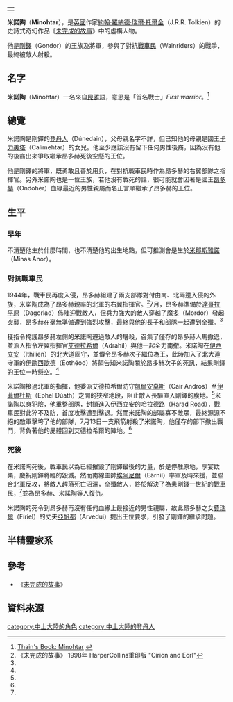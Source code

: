 {|align=right
|-
|{{Tolkienchar |
image_character = |
image_caption = |
Book(s) = 《[[未完成的故事|未完成的故事]]》 |
character_name = 米諾陶 |
character_alias = |
character_title = 剛鐸將軍 |
character_race = [[人類_(中土大陸)|人類]]  [[登丹人|登丹人]] |
character_culture = [[安那瑞安家族|安那瑞安家族]] |
character_gender = 男性 |
character_realm = |
character_sub_realm = |
character_lifespan = 第三紀元?年 - [[第三紀元|第三紀元]]1944年<ref>《魔戒三部曲》 2001年 聯經初版翻譯 附錄二編年史</ref> |
character_weapon = | 
}}
|}
'''米諾陶'''（'''Minohtar'''），是[[英國|英國]]作家[[約翰·羅納德·瑞爾·托爾金|約翰·羅納德·瑞爾·托爾金]]（J.R.R. Tolkien）的史詩式奇幻作品《[[未完成的故事|未完成的故事]]》中的虛構人物。

他是[[剛鐸|剛鐸]]（Gondor）的王族及將軍，參與了對抗[[戰車民|戰車民]]（Wainriders）的戰爭，最終被敵人射殺。

==名字==
'''米諾陶'''（Minohtar）一名來自[[昆雅語|昆雅語]]，意思是「首名戰士」''First warrior''。<ref>[http://www.tuckborough.net/gondorians.html#Minohtar Thain's Book: Minohtar] {{webarchive|url=https://web.archive.org/web/20111016221058/http://www.tuckborough.net/gondorians.html |date=2011-10-16 }}</ref>

==總覽==
米諾陶是剛鐸的[[登丹人|登丹人]]（Dúnedain），父母親名字不詳，但已知他的母親是國王[[卡力美塔|卡力美塔]]（Calimehtar）的女兒。他至少應該沒有留下任何男性後裔，因為沒有他的後裔出來爭取繼承昂多赫死後空懸的王位。

他是剛鐸的將軍，既勇敢且善於用兵，在對抗戰車民時作為昂多赫的右翼部隊之指揮官。另外米諾陶也是一位王族，若他沒有戰死的話，很可能就會因著是國王[[昂多赫|昂多赫]]（Ondoher）血緣最近的男性親屬而名正言順繼承了昂多赫的王位。

==生平==
===早年===
不清楚他生於什麼時間，也不清楚他的出生地點，但可推測會是生於[[米那斯雅諾|米那斯雅諾]]（Minas Anor）。

===對抗戰車民===
1944年，戰車民再度入侵，昂多赫組建了兩支部隊對付由南、北兩邊入侵的外族，米諾陶成為了昂多赫親率的北軍的右翼指揮官。<ref name=autogenerated1>《未完成的故事》 1998年 HarperCollins重印版 "Cirion and Eorl"</ref>7月，昂多赫準備於[[達哥拉平原|達哥拉平原]]（Dagorlad）佈陣迎戰敵人，但兵力強大的敵人穿越了[[魔多|魔多]]（Mordor）發起突襲，昂多赫在毫無準備遭到強烈攻擊，最終與他的長子和部隊一起遭到全殲。<ref name=autogenerated1 />

獲指令掩護昂多赫左側的米諾陶避過敵人的屠殺，召集了僅存的昂多赫人馬撤退，並派人指令左翼指揮官[[艾德拉希爾一世|艾德拉希爾]]（Adrahil）與他一起全力南撤。米諾陶在[[伊西立安|伊西立安]]（Ithilien）的北大道固守，並傳令昂多赫次子繼位為王，此時加入了北大道守軍的[[伊歐西歐德|伊歐西歐德]]（Éothéod）將領告知米諾陶關於昂多赫次子的死訊，結果剛鐸的王位一時懸空。<ref name=autogenerated1 />

米諾陶接過北軍的指揮，他委派艾德拉希爾防守[[凱爾安卓斯|凱爾安卓斯]]（Cair Andros）至[[伊菲爾杜斯|伊菲爾杜斯]]（Ephel Dúath）之間的狹窄地段，阻止敵人長驅直入剛鐸的腹地。<ref name=autogenerated1 />米諾陶以身犯險，他重整部隊，封鎖進入伊西立安的哈拉德路（Harad Road），戰車民對此猝不及防，首度攻擊遭到擊退。然而米諾陶的部屬寡不敵眾，最終源源不絕的敵軍擊垮了他的部隊，7月13日一支飛箭射殺了米諾陶，他僅存的部下撤出戰鬥，背負著他的屍體回到艾德拉希爾的陣地。<ref name=autogenerated1 />

===死後===
在米諾陶死後，戰車民以為已經摧毀了剛鐸最後的力量，於是停駐原地，享宴飲樂，慶祝剛鐸將臨的毀滅。然而南線主帥[[埃阿尼爾二世|埃阿尼爾]]（Eärnil）率軍及時來援，並聯合北軍反攻，將敵人趕落死亡沼澤，全殲敵人，終於解決了為患剛鐸一世紀的戰車民，<ref name=autogenerated1 />並為昂多赫、米諾陶等人復仇。

米諾陶的死令到昂多赫再沒有任何血緣上最接近的男性親屬，故此昂多赫之女[[費瑞爾|費瑞爾]]（Fíriel）的丈夫[[亞帆都|亞帆都]]（Arvedui）提出王位要求，引發了剛鐸的繼承問題。

==半精靈家系==
{{半精靈家系}}

==參考==
*《[[未完成的故事|未完成的故事]]》

==資料來源==
{{reflist}}

[[category:中土大陸的角色|category:中土大陸的角色]]
[[category:中土大陸的登丹人|category:中土大陸的登丹人]]